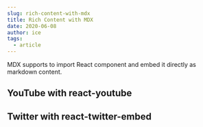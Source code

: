 ```yaml
---
slug: rich-content-with-mdx
title: Rich Content with MDX
date: 2020-06-08
author: ice
tags:
  - article
---
```


MDX supports to import React component and embed it directly as markdown content.

## YouTube with react-youtube


<p>
  <YouTube videoId={"_L3gNaAVjQ4"} containerClassName={"youtube-container"} />
</p>

## Twitter with react-twitter-embed


<p>
  <TwitterTweetEmbed tweetId={"1284912344225775616"} />
</p>
